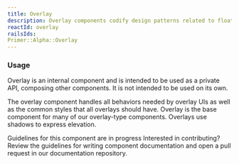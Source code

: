 ```yaml
---
title: Overlay
description: Overlay components codify design patterns related to floating surfaces such as dialogs and menus.
reactId: overlay
railsIds:
Primer::Alpha::Overlay
---
```



### Usage

Overlay is an internal component and is intended to be used as a private API, composing other components. It is not intended to be used on its own. 

The overlay component handles all behaviors needed by overlay UIs as well as the common styles that all overlays should have. Overlay is the base component for many of our overlay-type components. Overlays use shadows to express elevation.

<Note variant="warning">
  <Text sx={{display: 'block', fontWeight: 'bold', mb: 2}}>Guidelines for this component are in progress</Text>
  <Text>Interested in contributing? Review the guidelines for <Link as={GatsbyLink} to="/guides/contribute/documentation#documenting-components">writing component documentation</Link> and open a pull request in our <Link as={GatsbyLink} to="https://github.com/primer/design">documentation repository.</Link></Text>
</Note>
